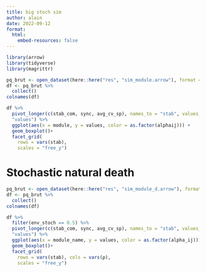```yaml
---
title: big stoch sim
author: alain
date: 2022-09-12
format:
  html:
    embed-resources: false
---
```


```r
library(arrow)
library(tidyverse)
library(magrittr)
```

```r
pq_brut <- open_dataset(here::here("res", "sim_module.arrow"), format = "arrow")
df <- pq_brut %>%
  collect()
colnames(df)
```

```r
df %>%
  pivot_longer(c(stab_com, sync, avg_cv_sp), names_to = "stab", values_to =
  "values") %>%
  ggplot(aes(x = module, y = values, color = as.factor(alphaij))) +
  geom_boxplot()+
  facet_grid(
    rows = vars(stab),
    scales = "free_y")
```

# Stochastic natural death

```r
pq_brut <- open_dataset(here::here("res", "sim_module_d.arrow"), format = "arrow")
df <- pq_brut %>%
  collect()
colnames(df)
```

```r
df %>%
  filter(env_stoch == 0.5) %>%
  pivot_longer(c(stab_com, sync, avg_cv_sp), names_to = "stab", values_to =
  "values") %>%
  ggplot(aes(x = module_name, y = values, color = as.factor(alpha_ij))) +
  geom_boxplot()+
  facet_grid(
    rows = vars(stab), cols = vars(ρ),
    scales = "free_y")
```
